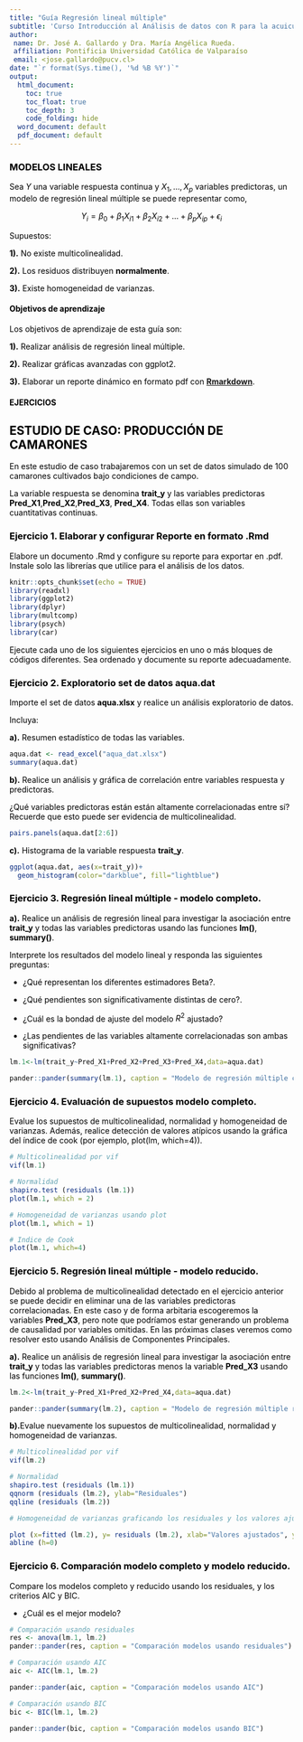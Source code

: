 ```yaml
---
title: "Guía Regresión lineal múltiple"
subtitle: 'Curso Introducción al Análisis de datos con R para la acuicultura'
author:
 name: Dr. José A. Gallardo y Dra. María Angélica Rueda.
 affiliation: Pontificia Universidad Católica de Valparaíso
 email: <jose.gallardo@pucv.cl>
date: "`r format(Sys.time(), '%d %B %Y')`"
output:
  html_document:
    toc: true
    toc_float: true
    toc_depth: 3
    code_folding: hide
  word_document: default
  pdf_document: default
---
```


<style>
#TOC {
  color: black;
  font-familiy: Calibri;
  font-size: 14px;
  border-color: #708090; 
}
body {
   color: black;
   font-familiy: Calibri;
}

pre {
  color: black;
  background-color: #F8F8FF;
}
# header {
  color: #800000;
  font-familiy: Calibri;
  background-color: #F5F5F5;
  opacity: 0.8;
  font-size: 16px;
}
</style>

### MODELOS LINEALES

Sea $Y$ una variable respuesta continua y $X_1,…,X_p$ variables predictoras, un modelo de regresión lineal múltiple se puede representar como,
 
$$Y_{i} = \beta_{0} + \beta_{1} X_{i1} + \beta_{2} X_{i2} + ... + \beta_{p} X_{ip} + \epsilon_{i}$$

Supuestos:

**1).** No existe multicolinealidad.

**2).** Los residuos distribuyen **normalmente**.

**3).** Existe homogeneidad de varianzas.


#### **Objetivos de aprendizaje**

Los objetivos de aprendizaje de esta guía son:

**1).** Realizar análisis de regresión lineal múltiple.

**2).** Realizar gráficas avanzadas con ggplot2. 

**3).** Elaborar un reporte dinámico en formato pdf con **[Rmarkdown](https://rmarkdown.rstudio.com/)**.

#### EJERCICIOS

## ESTUDIO DE CASO: PRODUCCIÓN DE CAMARONES

En este estudio de caso trabajaremos con un set de datos simulado de 100 camarones cultivados bajo condiciones de campo. 

La variable respuesta se denomina **trait_y** y las variables predictoras **Pred_X1**,**Pred_X2**,**Pred_X3**, **Pred_X4**. Todas ellas son variables cuantitativas continuas.

### **Ejercicio 1.** Elaborar y configurar Reporte en formato .Rmd

Elabore un documento .Rmd y configure su reporte para exportar en .pdf. Instale solo las librerías que utilice para el análisis de los datos.

```r
knitr::opts_chunk$set(echo = TRUE)
library(readxl)
library(ggplot2)
library(dplyr)
library(multcomp)
library(psych)
library(car)
```

Ejecute cada uno de los siguientes ejercicios en uno o más bloques de códigos diferentes. Sea ordenado y documente su reporte adecuadamente.

### **Ejercicio 2.** Exploratorio set de datos aqua.dat

Importe el set de datos **aqua.xlsx** y realice un análisis exploratorio de datos. 

Incluya: 

**a).** Resumen estadístico de todas las variables.

```r

aqua.dat <- read_excel("aqua_dat.xlsx")
summary(aqua.dat)

```

**b).** Realice un análisis y gráfica de correlación entre variables respuesta y predictoras. 

¿Qué variables predictoras están están altamente correlacionadas entre sí? Recuerde que esto puede ser evidencia de multicolinealidad.

```r

pairs.panels(aqua.dat[2:6])
```

**c).** Histograma de la variable respuesta **trait_y**.

```r

ggplot(aqua.dat, aes(x=trait_y))+
  geom_histogram(color="darkblue", fill="lightblue")

```

### **Ejercicio 3.** Regresión lineal múltiple - modelo completo.

**a).** Realice un análisis de regresión lineal para investigar la asociación entre **trait_y** y todas las variables predictoras usando las funciones **lm()**, **summary()**. 

Interprete los resultados del modelo lineal y responda las siguientes preguntas:   

- ¿Qué representan los diferentes estimadores Beta?. 

- ¿Qué pendientes son significativamente distintas de cero?. 

- ¿Cuál es la bondad de ajuste del modelo $R^2$ ajustado? 

- ¿Las pendientes de las variables altamente correlacionadas son ambas significativas?

```r

lm.1<-lm(trait_y~Pred_X1+Pred_X2+Pred_X3+Pred_X4,data=aqua.dat)

pander::pander(summary(lm.1), caption = "Modelo de regresión múltiple completo del set de datos aqua.dat")

```

### **Ejercicio 4.** Evaluación de supuestos modelo completo.

Evalue los supuestos de multicolinealidad, normalidad y homogeneidad de varianzas. Además, realice detección de valores atípicos usando la gráfica del índice de cook (por ejemplo, plot(lm, which=4)).

```r
# Multicolinealidad por vif
vif(lm.1)

# Normalidad
shapiro.test (residuals (lm.1))
plot(lm.1, which = 2)

# Homogeneidad de varianzas usando plot
plot(lm.1, which = 1)

# Indice de Cook
plot(lm.1, which=4)

```

### **Ejercicio 5.** Regresión lineal múltiple - modelo reducido.

Debido al problema de multicolinealidad detectado en el ejercicio anterior se puede decidir en eliminar una de las variables predictoras correlacionadas. En este caso y de forma arbitaria escogeremos la variables **Pred_X3**, pero note que podríamos estar generando un problema de causalidad por variables omitidas. En las próximas clases veremos como resolver esto usando Análisis de Componentes Principales.

**a).** Realice un análisis de regresión lineal para investigar la asociación entre **trait_y** y todas las variables predictoras menos la variable **Pred_X3** usando las funciones **lm()**, **summary()**. 

```r

lm.2<-lm(trait_y~Pred_X1+Pred_X2+Pred_X4,data=aqua.dat)

pander::pander(summary(lm.2), caption = "Modelo de regresión múltiple reducido del set de datos aqua.dat")
```

**b).**Evalue nuevamente los supuestos de multicolinealidad, normalidad y homogeneidad de varianzas.

```r

# Multicolinealidad por vif
vif(lm.2)

# Normalidad
shapiro.test (residuals (lm.1))
qqnorm (residuals (lm.2), ylab="Residuales")
qqline (residuals (lm.2))

# Homogeneidad de varianzas graficando los residuales y los valores ajustados desde el modelo

plot (x=fitted (lm.2), y= residuals (lm.2), xlab="Valores ajustados", ylab="Residuales", main = "Residuales v/s val. ajustados mod. reducido")
abline (h=0)
```

### **Ejercicio 6.** Comparación modelo completo y modelo reducido.

Compare los modelos completo y reducido usando los residuales, y los criterios AIC y BIC. 

- ¿Cuál es el mejor modelo?

```r
# Comparación usando residuales
res <- anova(lm.1, lm.2)
pander::pander(res, caption = "Comparación modelos usando residuales")

# Comparación usando AIC
aic <- AIC(lm.1, lm.2)

pander::pander(aic, caption = "Comparación modelos usando AIC")

# Comparación usando BIC
bic <- BIC(lm.1, lm.2)

pander::pander(bic, caption = "Comparación modelos usando BIC")

```


